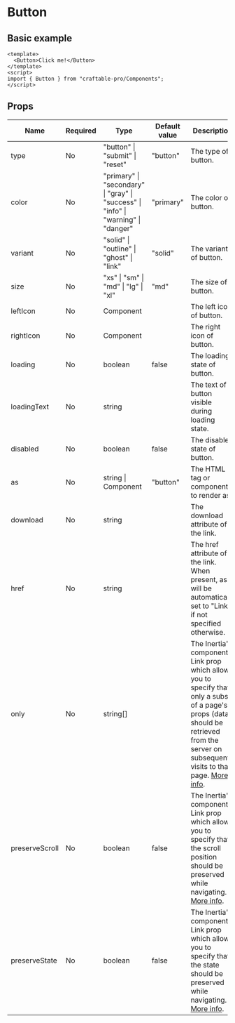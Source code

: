 # Button

## Basic example

```vue
<template>
  <Button>Click me!</Button>
</template>
<script>
import { Button } from "craftable-pro/Components";
</script>
```

## Props

| Name           | Required | Type                                                                               | Default value | Description                                                                                                                                                                                                                                |
| -------------- | -------- | ---------------------------------------------------------------------------------- | ------------- | ------------------------------------------------------------------------------------------------------------------------------------------------------------------------------------------------------------------------------------------ |
| type           | No       | "button" \| "submit" \| "reset"                                                    | "button"      | The type of button.                                                                                                                                                                                                                        |
| color          | No       | "primary" \| "secondary" \| "gray" \| "success" \| "info" \| "warning" \| "danger" | "primary"     | The color of button.                                                                                                                                                                                                                       |
| variant        | No       | "solid" \| "outline" \| "ghost" \| "link"                                          | "solid"       | The variant of button.                                                                                                                                                                                                                     |
| size           | No       | "xs" \| "sm" \| "md" \| "lg" \| "xl"                                               | "md"          | The size of button.                                                                                                                                                                                                                        |
| leftIcon       | No       | Component                                                                          |               | The left icon of button.                                                                                                                                                                                                                   |
| rightIcon      | No       | Component                                                                          |               | The right icon of button.                                                                                                                                                                                                                  |
| loading        | No       | boolean                                                                            | false         | The loading state of button.                                                                                                                                                                                                               |
| loadingText    | No       | string                                                                             |               | The text of button visible during loading state.                                                                                                                                                                                           |
| disabled       | No       | boolean                                                                            | false         | The disabled state of button.                                                                                                                                                                                                              |
| as             | No       | string \| Component                                                                | "button"      | The HTML tag or component to render as.                                                                                                                                                                                                    |
| download       | No       | string                                                                             |               | The download attribute of the link.                                                                                                                                                                                                        |
| href           | No       | string                                                                             |               | The href attribute of the link. When present, as will be automatically set to "Link" if not specified otherwise.                                                                                                                           |
| only           | No       | string[]                                                                           |               | The Inertia's component Link prop which allows you to specify that only a subset of a page's props (data) should be retrieved from the server on subsequent visits to that page. [More info](https://inertiajs.com/links#partial-reloads). |
| preserveScroll | No       | boolean                                                                            | false         | The Inertia's component Link prop which allows you to specify that the scroll position should be preserved while navigating. [More info](https://inertiajs.com/links#scroll-position).                                                     |
| preserveState  | No       | boolean                                                                            | false         | The Inertia's component Link prop which allows you to specify that the state should be preserved while navigating. [More info](https://inertiajs.com/links#state).                                                                         |
